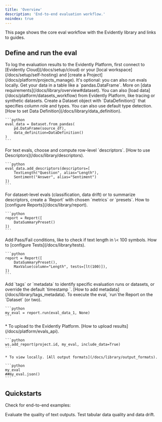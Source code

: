 ```yaml
---
title: 'Overview'
description: 'End-to-end evaluation workflow.'
noindex: true
---
```


This page shows the core eval workflow with the Evidently library and links to guides.

## Define and run the eval

<Tip>
  To log the evaluation results to the Evidently Platform, first connect to [Evidently Cloud](/docs/setup/cloud) or your [local workspace](/docs/setup/self-hosting) and [create a Project](/docs/platform/projects_manage). It's optional: you can also run evals locally.
</Tip>

<Steps>
  <Step title="Prepare the input data">
    Get your data in a table like a `pandas.DataFrame`. More on [data requirements](/docs/library/overview#dataset). You can also [load data](/docs/platform/datasets_workflow) from Evidently Platform, like tracing or synthetic datasets.
  </Step>

  <Step title="Create a Dataset object">
    Create a Dataset object with `DataDefinition()` that specifies column role and types. You can also use default type detection. [How to set Data Definition](/docs/library/data_definition).

    ```python
    eval_data = Dataset.from_pandas(
        pd.DataFrame(source_df),
        data_definition=DataDefinition()
    )
    ```
  </Step>

  <Step title="(Optional) Add descriptors">
    For text evals, choose and compute row-level `descriptors`. [How to use Descriptors](/docs/library/descriptors).

    ```python
    eval_data.add_descriptors(descriptors=[
        TextLength("Question", alias="Length"),
        Sentiment("Answer", alias="Sentiment")
    ])
    ```
  </Step>

  <Step title="Configure Report">
    For dataset-level evals (classification, data drift) or to summarize descriptors, create a `Report` with chosen `metrics`  or `presets`. How to [configure Reports](/docs/library/report).

    ```python
    report = Report([
        DataSummaryPreset()
    ])
    ```
  </Step>

  <Step title="(Optional) Add Test conditions">
    Add Pass/Fail conditions, like to check if text length in \< 100 symbols. How to [configure Tests](/docs/library/tests).

    ```python
    report = Report([
        DataSummaryPreset(),
        MaxValue(column="Length", tests=[lt(100)]),
    ])
    ```
  </Step>

  <Step title="(Optional) Add Tags and Timestamps">
    Add `tags` or `metadata` to identify specific evaluation runs or datasets, or override the default `timestamp `. [How to add metadata](/docs/library/tags_metadata).
  </Step>

  <Step title="Run the Report">
    To execute the eval, `run`the Report on the `Dataset` (or two).

    ```python
    my_eval = report.run(eval_data_1, None)
    ```
  </Step>

  <Step title="Explore the results">
    * To upload to the Evidently Platform. [How to upload results](/docs/platform/evals_api).

    ```python
    ws.add_report(project.id, my_eval, include_data=True)
    ```

    * To view locally. [All output formats](/docs/library/output_formats).

    ```python
    my_eval
    ##my_eval.json()
    ```
  </Step>
</Steps>

## Quickstarts

Check for end-to-end examples:

<CardGroup cols={2}>
  <Card title="LLM quickstart" icon="comment-text" href="/quickstart_llm">
    Evaluate the quality of text outputs.
  </Card>

  <Card title="ML quickstart" icon="table" href="/quickstart_ml">
    Test tabular data quality and data drift.
  </Card>
</CardGroup>